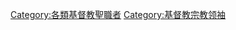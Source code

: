 {{Commonscat|Bishops}}
{{Catmore|主教}}

[[Category:各類基督教聖職者|Category:各類基督教聖職者]]
[[Category:基督教宗教领袖|Category:基督教宗教领袖]]